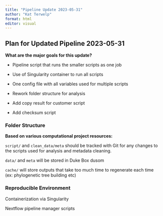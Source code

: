 ---
title: "Pipeline Update 2023-05-31"
author: "Kat Terwelp"
format: html
editor: visual
---

## Plan for Updated Pipeline 2023-05-31

**What are the major goals for this update?**

-   Pipeline script that runs the smaller scripts as one job

-   Use of Singularity container to run all scripts

-   One config file with all variables used for multiple scripts

-   Rework folder structure for analysis

-   Add copy result for customer script

-   Add checksum script

### Folder Structure

**Based on various computational project resources:**

```{=plain}
rawData/ # read-only raw data
meta/ # read-only
cleanData/ # cleaned data and metadata tables 
  data/ 
  meta/ 

script/ # all scripts
log/ # error/run logs

# ------------ GENERATED VIA SCRIPTS ------------- #
*cache/ # store results that take time to rerun
*output/ # all outputs organized by pipeline step
  *01-step/
  *02-step/
  *03-step/ ... 
  
*report/ # organized result docs/graphs to give to customer
  *graphs/ # graphs for customer
  *doc/ # docs explaining analysis/summary 

*should all be able to be deleted and regenerated with script and data 
```
`script/` and `clean_data/meta` should be tracked with Git for any changes to the scripts used for analysis and metadata cleaning.

`data/` and `meta` will be stored in Duke Box dusom

`cache/` will store outputs that take too much time to regenerate each time (ex: phylogenetic tree building etc)

### Reproducible Environment

Containerization via Singularity

Nextflow pipeline manager scripts
